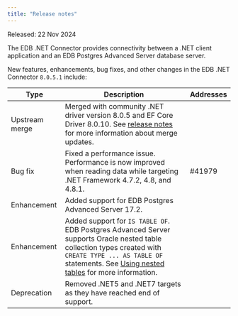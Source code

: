 ```yaml
---
title: "Release notes"
---
```


Released: 22 Nov 2024

The EDB .NET Connector provides connectivity between a .NET client application and an EDB Postgres Advanced Server database server.

New features, enhancements, bug fixes, and other changes in the EDB .NET Connector `8.0.5.1` include:

| Type           | Description                                                                                                                                                                                                                                        | Addresses |
|----------------|----------------------------------------------------------------------------------------------------------------------------------------------------------------------------------------------------------------------------------------------------|-----------|
| Upstream merge | Merged with community .NET driver version 8.0.5 and EF Core Driver 8.0.10. See [release notes](https://www.npgsql.org/doc/release-notes/8.0.html) for more information about merge updates.                                                        |           |
| Bug fix        | Fixed a performance issue. Performance is now improved when reading data while targeting .NET Framework 4.7.2, 4.8, and 4.8.1.                                                                                                                     | #41979    |
| Enhancement    | Added support for EDB Postgres Advanced Server 17.2.                                                                                                                                                                                               |           |
| Enhancement    | Added support for `IS TABLE OF`. EDB Postgres Advanced Server supports Oracle nested table collection types created with `CREATE TYPE ... AS TABLE OF` statements. See [Using nested tables](./using_nested_table_types.mdx) for more information. |           |
| Deprecation    | Removed .NET5 and .NET7 targets as they have reached end of support.                                                                                                                                                                       |           |